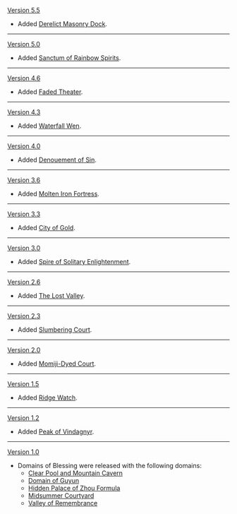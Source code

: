 {{Change History/Header}}
[[Version 5.5]]
* Added [[Derelict Masonry Dock]].
----
[[Version 5.0]]
* Added [[Sanctum of Rainbow Spirits]].
----
[[Version 4.6]]
* Added [[Faded Theater]].
----
[[Version 4.3]]
* Added [[Waterfall Wen]].
----
[[Version 4.0]]
* Added [[Denouement of Sin]].
----
[[Version 3.6]]
* Added [[Molten Iron Fortress]].
----
[[Version 3.3]]
* Added [[City of Gold]].
----
[[Version 3.0]]
* Added [[Spire of Solitary Enlightenment]].
----
[[Version 2.6]]
* Added [[The Lost Valley]].
----
[[Version 2.3]]
* Added [[Slumbering Court]].
----
[[Version 2.0]]
* Added [[Momiji-Dyed Court]].
----
[[Version 1.5]]
* Added [[Ridge Watch]].
----
[[Version 1.2]]
* Added [[Peak of Vindagnyr]].
----
[[Version 1.0]]
* Domains of Blessing were released with the following domains:
** [[Clear Pool and Mountain Cavern]]
** [[Domain of Guyun]]
** [[Hidden Palace of Zhou Formula]]
** [[Midsummer Courtyard]]
** [[Valley of Remembrance]]